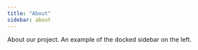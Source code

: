 ```yaml
---
title: "About"
sidebar: about
---
```


About our project.
An example of the docked sidebar on the left.
